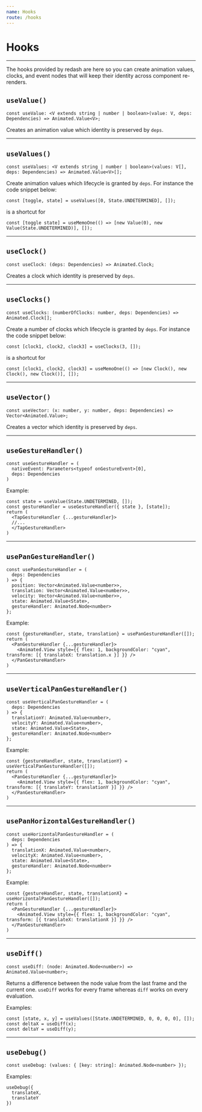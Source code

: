 ```yaml
---
name: Hooks
route: /hooks
---
```


# Hooks

---

The hooks provided by redash are here so you can create animation values, clocks, and event nodes that will keep their identity across component re-renders.


## `useValue()`

```tsx
const useValue: <V extends string | number | boolean>(value: V, deps: Dependencies) => Animated.Value<V>;
```

Creates an animation value which identity is preserved by `deps`.

---

## `useValues()`

```tsx
const useValues: <V extends string | number | boolean>(values: V[], deps: Dependencies) => Animated.Value<V>[];
```

Create animation values which lifecycle is granted by `deps`.
For instance the code snippet below:

```tsx
const [toggle, state] = useValues([0, State.UNDETERMINED], []);
```

is a shortcut for

```tsx
const [toggle state] = useMemoOne(() => [new Value(0), new Value(State.UNDETERMINED)], []);
```

---

## `useClock()`

```tsx
const useClock: (deps: Dependencies) => Animated.Clock;
```

Creates a clock which identity is preserved by `deps`.

---

## `useClocks()`

```tsx
const useClocks: (numberOfClocks: number, deps: Dependencies) => Animated.Clock[];
```

Create a number of clocks which lifecycle is granted by `deps`. For instance the code snippet below:

```tsx
const [clock1, clock2, clock3] = useClocks(3, []);
```

is a shortcut for

```tsx
const [clock1, clock2, clock3] = useMemoOne(() => [new Clock(), new Clock(), new Clock()], []);
```

---

## `useVector()`

```tsx
const useVector: (x: number, y: number, deps: Dependencies) => Vector<Animated.Value>;
```

Creates a vector which identity is preserved by `deps`.

---

## `useGestureHandler()`

```tsx
const useGestureHandler = (
  nativeEvent: Parameters<typeof onGestureEvent>[0],
  deps: Dependencies
)
```

Example:

```tsx
const state = useValue(State.UNDETERMINED, []);
const gestureHandler = useGestureHandler({ state }, [state]);
return (
  <TapGestureHandler {...gestureHandler}>
  //...
  </TapGestureHandler>
)
```

---

## `usePanGestureHandler()`

```tsx
const usePanGestureHandler = (
  deps: Dependencies
) => {
  position: Vector<Animated.Value<number>>,
  translation: Vector<Animated.Value<number>>,
  velocity: Vector<Animated.Value<number>>,
  state: Animated.Value<State>,
  gestureHandler: Animated.Node<number>
};
```


Example:

```tsx
const {gestureHandler, state, translation} = usePanGestureHandler([]);
return (
  <PanGestureHandler {...gestureHandler}>
    <Animated.View style={{ flex: 1, backgroundColor: "cyan", transform: [{ translateX: translation.x }] }} />
  </PanGestureHandler>
)
```

---

## `useVerticalPanGestureHandler()`

```tsx
const useVerticalPanGestureHandler = (
  deps: Dependencies
) => {
  translationY: Animated.Value<number>,
  velocityY: Animated.Value<number>,
  state: Animated.Value<State>,
  gestureHandler: Animated.Node<number>
};
```

Example:

```tsx
const {gestureHandler, state, translationY} = useVerticalPanGestureHandler([]);
return (
  <PanGestureHandler {...gestureHandler}>
    <Animated.View style={{ flex: 1, backgroundColor: "cyan", transform: [{ translateY: translationY }] }} />
  </PanGestureHandler>
)
```

---

## `usePanHorizontalGestureHandler()`

```tsx
const useHorizontalPanGestureHandler = (
  deps: Dependencies
) => {
  translationX: Animated.Value<number>,
  velocityX: Animated.Value<number>,
  state: Animated.Value<State>,
  gestureHandler: Animated.Node<number>
};
```

Example:

```tsx
const {gestureHandler, state, translationX} = useHorizontalPanGestureHandler([]);
return (
  <PanGestureHandler {...gestureHandler}>
    <Animated.View style={{ flex: 1, backgroundColor: "cyan", transform: [{ translateX: translationX }] }} />
  </PanGestureHandler>
)
```

---

## `useDiff()`

```tsx
const useDiff: (node: Animated.Node<number>) => Animated.Value<number>;
```

Returns a difference between the node value from the last frame and the current one.
`useDiff` works for every frame whereas `diff` works on every evaluation.

Examples:

```tsx
const [state, x, y] = useValues([State.UNDETERMINED, 0, 0, 0, 0], []);
const deltaX = useDiff(x);
const deltaY = useDiff(y);
```

---

## `useDebug()`

```tsx
const useDebug: (values: { [key: string]: Animated.Node<number> });
```

Examples:

```tsx
useDebug({
  translateX,
  translateY
})
```